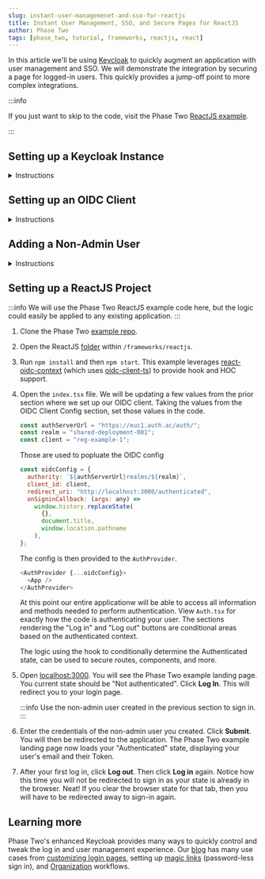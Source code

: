 ```yaml
---
slug: instant-user-managemenet-and-sso-for-reactjs
title: Instant User Management, SSO, and Secure Pages for ReactJS
author: Phase Two
tags: [phase_two, tutorial, frameworks, reactjs, react]
---
```



In this article we'll be using [Keycloak](https://www.keycloak.org/) to quickly augment an application with user management and SSO. We will demonstrate the integration by securing a page for logged-in users. This quickly provides a jump-off point to more complex integrations.

:::info

If you just want to skip to the code, visit the Phase Two [ReactJS example](https://github.com/p2-inc/examples/tree/main/frameworks/reactjs).

:::

## Setting up a Keycloak Instance

<details>
  <summary>Instructions</summary>
  <PhaseTwoStarterInstructions />
</details>

## Setting up an OIDC Client

<details>
  <summary>Instructions</summary>
  <OIDC />
</details>

## Adding a Non-Admin User

<details>
  <summary>Instructions</summary>
  <NonAdminUser />
</details>

## Setting up a ReactJS Project

:::info
We will use the Phase Two ReactJS example code here, but the logic could easily be applied to any existing application.
:::

1. Clone the Phase Two [example repo](https://github.com/p2-inc/examples/).
1. Open the ReactJS [folder](https://github.com/p2-inc/examples/tree/main/frameworks/reactjs) within `/frameworks/reactjs`.
1. Run `npm install` and then `npm start`. This example leverages [react-oidc-context](https://github.com/authts/react-oidc-context/tree/f175dcba6ab09871b027d6a2f2224a17712b67c5) (which uses [oidc-client-ts](https://github.com/authts/oidc-client-ts)) to provide hook and HOC support.
1. Open the `index.tsx` file. We will be updating a few values from the prior section where we set up our OIDC client. Taking the values from the OIDC Client Config section, set those values in the code.

   ```js
   const authServerUrl = "https://euc1.auth.ac/auth/";
   const realm = "shared-deployment-001";
   const client = "reg-example-1";
   ```

   Those are used to popluate the OIDC config

   ```js
   const oidcConfig = {
     authority: `${authServerUrl}realms/${realm}`,
     client_id: client,
     redirect_uri: "http://localhost:3000/authenticated",
     onSigninCallback: (args: any) =>
       window.history.replaceState(
         {},
         document.title,
         window.location.pathname
       ),
   };
   ```

   The config is then provided to the `AuthProvider`.

   ```js
   <AuthProvider {...oidcConfig}>
     <App />
   </AuthProvider>
   ```

   At this point our entire applicationw will be able to access all information and methods needed to perform authentication. View `Auth.tsx` for exactly how the code is authenticating your user. The sections rendering the "Log in" and "Log out" buttons are conditional areas based on the authenticated context.

   The logic using the hook to conditionally determine the Authenticated state, can be used to secure routes, components, and more.

1. Open [localhost:3000](http://localhost:3000). You will see the Phase Two example landing page. You current state should be "Not authenticated". Click **Log In**. This will redirect you to your login page.

   :::info
   Use the non-admin user created in the previous section to sign in.
   :::

1. Enter the credentials of the non-admin user you created. Click **Submit**. You will then be redirected to the application. The Phase Two example landing page now loads your "Authenticated" state, displaying your user's email and their Token.
1. After your first log in, click **Log out**. Then click **Log in** again. Notice how this time you will not be redirected to sign in as your state is already in the browser. Neat! If you clear the browser state for that tab, then you will have to be redirected away to sign-in again.

## Learning more

Phase Two's enhanced Keycloak provides many ways to quickly control and tweak the log in and user management experience. Our [blog](https://phasetwo.io/blog) has many use cases from [customizing login pages](https://phasetwo.io/blog/customizing-login-pages), setting up [magic links](https://phasetwo.io/blog/set-up-magic-links) (password-less sign in), and [Organization](https://phasetwo.io/product/organizations) workflows.
